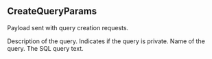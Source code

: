 ## CreateQueryParams
Payload sent with query creation requests.

<ParamField path="description" type="text">
Description of the query.
</ParamField>
<ParamField path="is_private" type="text">
Indicates if the query is private.
</ParamField>
<ParamField path="name" type="text">
Name of the query.
</ParamField>
<ParamField path="query_parameters" type="">

</ParamField>
<ParamField path="query_sql" type="text">
The SQL query text.
</ParamField>

